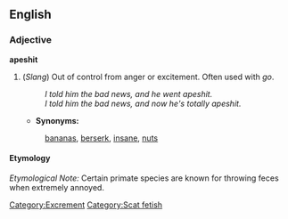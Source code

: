 ==English==

===Adjective===
'''apeshit'''
# (''Slang'') Out of control from anger or excitement.  Often used with ''go''.
#: ''I told him the bad news, and he went apeshit.''
#: ''I told him the bad news, and now he's totally apeshit.''
#*'''Synonyms:'''
#: [[bananas]], [[berserk]], [[insane]], [[nuts]]

====Etymology====
''Etymological Note:'' Certain primate species are known for throwing feces when extremely annoyed.

[[Category:Excrement]]
[[Category:Scat fetish]]